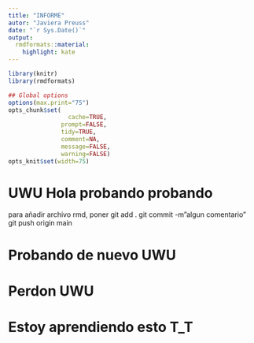 ```yaml
---
title: "INFORME"
autor: "Javiera Preuss"
date: "`r Sys.Date()`"
output:
  rmdformats::material:
    highlight: kate
---
```



```r
library(knitr)
library(rmdformats)

## Global options
options(max.print="75")
opts_chunk$set(
	             cache=TRUE,
               prompt=FALSE,
               tidy=TRUE,
               comment=NA,
               message=FALSE,
               warning=FALSE)
opts_knit$set(width=75)
```

# UWU Hola probando probando

para añadir archivo rmd, poner 
git add .
git commit -m"algun comentario"
git push origin main

# Probando de nuevo UWU
# Perdon UWU 
# Estoy aprendiendo esto T_T
